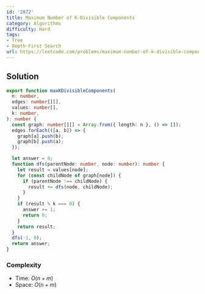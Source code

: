 ```yaml
---
id: '2872'
title: Maximum Number of K-Divisible Components
category: Algorithms
difficulty: Hard
tags:
- Tree
- Depth-First Search
url: https://leetcode.com/problems/maximum-number-of-k-divisible-components
---
```


## Solution

```typescript filename="solution.ts" copy
export function maxKDivisibleComponents(
  n: number,
  edges: number[][],
  values: number[],
  k: number,
): number {
  const graph: number[][] = Array.from({ length: n }, () => []);
  edges.forEach(([a, b]) => {
    graph[a].push(b);
    graph[b].push(a);
  });

  let answer = 0;
  function dfs(parentNode: number, node: number): number {
    let result = values[node];
    for (const childNode of graph[node]) {
      if (parentNode !== childNode) {
        result += dfs(node, childNode);
      }
    }
    if (result % k === 0) {
      answer += 1;
      return 0;
    }
    return result;
  }
  dfs(-1, 0);
  return answer;
}
```

### Complexity

- Time: $O(n + m)$
- Space: $O(n + m)$

